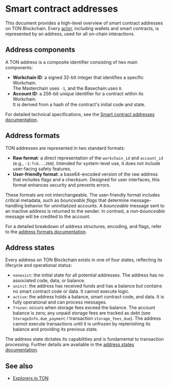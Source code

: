 
# Smart contract addresses

This document provides a high-level overview of smart contract addresses on TON Blockchain. Every [actor](/v3/concepts/dive-into-ton/ton-blockchain/blockchain-of-blockchains#single-actor), including wallets and smart contracts, is represented by an address, used for all on-chain interactions.

## Address components

A TON address is a composite identifier consisting of two main components:

- **Workchain ID**: a signed 32-bit integer that identifies a specific Workchain.<br/>
The Masterchain uses `-1`, and the Basechain uses `0`.
- **Account ID**: a 256-bit unique identifier for a contract within its Workchain. <br/>
It is derived from a hash of the contract's initial code and state.

For detailed technical specifications, see the [Smart contract addresses documentation](/v3/documentation/smart-contracts/addresses/address).

## Address formats

TON addresses are represented in two standard formats:

-   **Raw format**: a direct representation of the `workchain_id` and `account_id` (e.g., `-1:fcb...260`). Intended for system-level use, it does not include user-facing safety features.
-   **User-friendly format**: a base64-encoded version of the raw address that includes flags and a checksum. Designed for user interfaces, this format enhances security and prevents errors.

These formats are not interchangeable. The user-friendly format includes critical metadata, such as _bounceable flags_ that determine message-handling behavior for uninitialized accounts. A *bounceable* message sent to an inactive address is returned to the sender. In contrast, a *non-bounceable* message will be credited to the account.

For a detailed breakdown of address structures, encoding, and flags, refer to the [address formats documentation](/v3/documentation/smart-contracts/addresses/address-formats).


## Address states

Every address on TON Blockchain exists in one of four states, reflecting its lifecycle and operational status:

- `nonexist`: the initial state for all potential addresses. The address has no associated code, data, or balance.
- `uninit`: the address has received funds and has a balance but contains no smart contract code or data. It cannot execute logic.
- `active`: the address holds a balance, smart contract code, and data. It is fully operational and can process messages.
- `frozen`: occurs when storage fees exceed the balance. The account balance is zero; any unpaid storage fees are tracked as debt (see `StorageInfo.due_payment` / transaction `storage_fees_due`). The address cannot execute transactions until it is unfrozen by replenishing its balance and providing its previous state.

The address state dictates its capabilities and is fundamental to transaction processing. Further details are available in the [address states documentation](/v3/documentation/smart-contracts/addresses/address-states).

## See also

- [Explorers in TON](/v3/concepts/dive-into-ton/ton-ecosystem/explorers-in-ton)

<Feedback />
